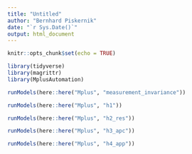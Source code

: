```yaml
---
title: "Untitled"
author: "Bernhard Piskernik"
date: "`r Sys.Date()`"
output: html_document
---
```


```r
knitr::opts_chunk$set(echo = TRUE)
```

```r
library(tidyverse)
library(magrittr)
library(MplusAutomation)
```

```r
runModels(here::here("Mplus", "measurement_invariance"))
```




```r
runModels(here::here("Mplus", "h1"))
```


```r
runModels(here::here("Mplus", "h2_res"))
```


```r
runModels(here::here("Mplus", "h3_apc"))
```


```r
runModels(here::here("Mplus", "h4_app"))
```

